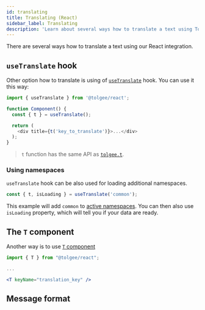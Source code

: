 ```yaml
---
id: translating
title: Translating (React)
sidebar_label: Translating
description: 'Learn about several ways how to translate a text using Tolgee React integration: T-component or useTranslate hook.'
---
```



There are several ways how to translate a text using our React integration.

## `useTranslate` hook

Other option how to translate is using of [`useTranslate`](./api#hook-usetranslate) hook. You can use it this way:

```js
import { useTranslate } from '@tolgee/react';

function Component() {
  const { t } = useTranslate();

  return (
    <div title={t('key_to_translate')}>...</div>
  );
}
```

> `t` function has the same API as [`tolgee.t`](/api/core_package/tolgee.mdx#t).

### Using namespaces

`useTranslate` hook can be also used for loading additional namespaces.

```ts
const { t, isLoading } = useTranslate('common');
```

This example will add `common` to [active namespaces](/api/core_package/tolgee.mdx#addactivens). You can then also use `isLoading` property, which will tell you if your data are ready.

## The `T` component

Another way is to use [`T` component](./api#t-component)

```jsx
import { T } from "@tolgee/react";

...

<T keyName="translation_key" />
```

## Message format

<MessageFormat />
